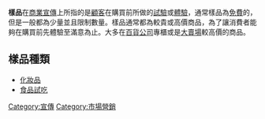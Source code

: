 {{多個問題|
{{unreferenced|time=2017-05-06T13:49:34+00:00}}
{{Disputed|time=2012-11-12T07:02:03+00:00}}
{{globalize}}
}}
'''樣品'''在[[商業|商業]][[宣傳|宣傳]]上所指的是[[顧客|顧客]]在購買前所做的[[試驗|試驗]]或[[體驗|體驗]]，通常樣品為[[免費|免費]]的，但是一般都為少量並且限制數量。樣品通常都為較貴或高價商品，為了讓消費者能夠在購買前先體驗至滿意為止。大多在[[百貨公司|百貨公司]]專櫃或是[[量販店|大賣場]]較高價的商品。

== 樣品種類 ==
* [[化妝品|化妝品]]
* [[食品|食品]][[試吃|試吃]]

{{Media-stub}}

[[Category:宣傳|Category:宣傳]]
[[Category:市場營銷|Category:市場營銷]]